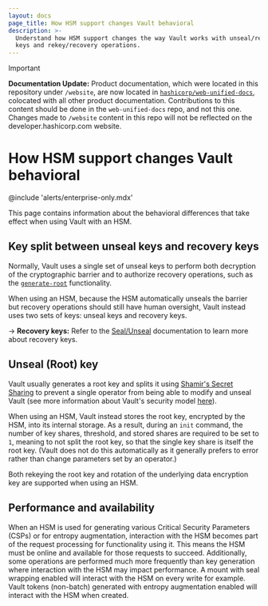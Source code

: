 ```yaml
---
layout: docs
page_title: How HSM support changes Vault behavioral
description: >-
  Understand how HSM support changes the way Vault works with unseal/recovery
  keys and rekey/recovery operations.
---
```


> [!IMPORTANT]  
> **Documentation Update:** Product documentation, which were located in this repository under `/website`, are now located in [`hashicorp/web-unified-docs`](https://github.com/hashicorp/web-unified-docs), colocated with all other product documentation. Contributions to this content should be done in the `web-unified-docs` repo, and not this one. Changes made to `/website` content in this repo will not be reflected on the developer.hashicorp.com website.

# How HSM support changes Vault behavioral

@include 'alerts/enterprise-only.mdx'

This page contains information about the behavioral differences that take
effect when using Vault with an HSM.

## Key split between unseal keys and recovery keys

Normally, Vault uses a single set of unseal keys to perform both decryption of
the cryptographic barrier and to authorize recovery operations, such as the
[`generate-root`](/vault/api-docs/system/generate-root)
functionality.

When using an HSM, because the HSM automatically unseals the barrier but
recovery operations should still have human oversight, Vault instead uses two
sets of keys: unseal keys and recovery keys. 

-> **Recovery keys:** Refer to the
 [Seal/Unseal](/vault/docs/concepts/seal#recovery-key) documentation to learn more
 about recovery keys.

## Unseal (Root) key

Vault usually generates a root key and splits it using [Shamir's Secret
Sharing](https://en.wikipedia.org/wiki/Shamir%27s_Secret_Sharing) to prevent a
single operator from being able to modify and unseal Vault (see more
information about Vault's security model
[here](/vault/docs/internals/security)).

When using an HSM, Vault instead stores the root key, encrypted by the HSM,
into its internal storage. As a result, during an `init` command, the number of
key shares, threshold, and stored shares are required to be set to `1`, meaning
to not split the root key, so that the single key share is itself the root
key. (Vault does not do this automatically as it generally prefers to error
rather than change parameters set by an operator.)

Both rekeying the root key and rotation of the underlying data
encryption key are supported when using an HSM.

## Performance and availability

When an HSM is used for generating various Critical Security Parameters (CSPs) or for entropy augmentation,
interaction with the HSM becomes part of the request processing for
functionality using it. This means the HSM must be online and available for
those requests to succeed. Additionally, some operations are performed much
more frequently than key generation where interaction with the HSM may
impact performance. A mount with seal wrapping enabled will interact with
the HSM on every write for example. Vault tokens (non-batch) generated with
entropy augmentation enabled will interact with the HSM when created.
